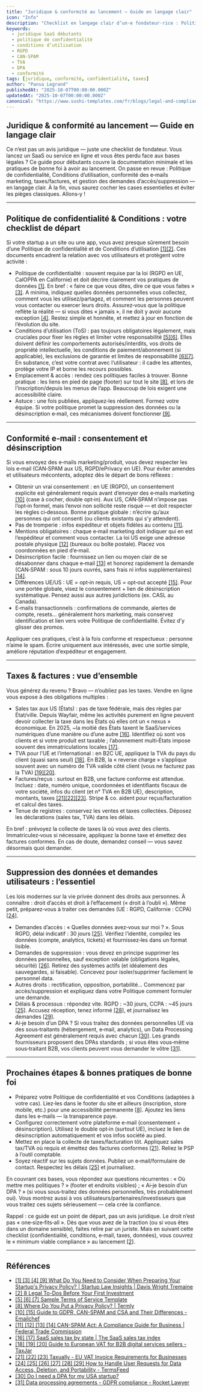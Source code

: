 ```yaml
---
title: "Juridique & conformité au lancement — Guide en langage clair"
icon: "Info"
description: "Checklist en langage clair d’un·e fondateur·rice : Politique de confidentialité, Conditions d’utilisation, conformité e‑mail (RGPD/CAN‑SPAM), taxes/factures, demandes de données et accords DPA au lancement."
keywords:
  - juridique SaaS débutants
  - politique de confidentialité
  - conditions d’utilisation
  - RGPD
  - CAN-SPAM
  - TVA
  - DPA
  - conformité
tags: [juridique, conformité, confidentialité, taxes]
author: "Pansa Legrand"
publishedAt: "2025-10-07T00:00:00.000Z"
updatedAt: "2025-10-07T00:00:00.000Z"
canonical: "https://www.sushi-templates.com/fr/blogs/legal-and-compliance-at-launch"
---
```


## Juridique & conformité au lancement — Guide en langage clair

Ce n’est pas un avis juridique — juste une checklist de fondateur. Vous lancez un SaaS ou service en ligne et vous êtes perdu face aux bases légales ? Ce guide pour débutants couvre la documentation minimale et les pratiques de bonne foi à avoir au lancement. On passe en revue : Politique de confidentialité, Conditions d’utilisation, conformité des e‑mails marketing, taxes/factures, et gestion des demandes d’accès/suppression — en langage clair. À la fin, vous saurez cocher les cases essentielles et éviter les pièges classiques. Allons‑y !

---

## Politique de confidentialité & Conditions : votre checklist de départ

Si votre startup a un site ou une app, vous avez presque sûrement besoin d’une Politique de confidentialité et de Conditions d’utilisation <a href="https://www.dwt.com/blogs/startup-law-blog/2020/09/privacy-policy-for-startups" target="_blank" rel="noopener noreferrer">[1]</a><a href="https://www.techstars.com/blog/advice/8-legal-to-dos-before-your-first-investment" target="_blank" rel="noopener noreferrer">[2]</a>. Ces documents encadrent la relation avec vos utilisateurs et protègent votre activité :

- Politique de confidentialité : souvent requise par la loi (RGPD en UE, CalOPPA en Californie) et doit décrire clairement vos pratiques de données <a href="https://www.dwt.com/blogs/startup-law-blog/2020/09/privacy-policy-for-startups" target="_blank" rel="noopener noreferrer">[1]</a>. En bref : « faire ce que vous dites, dire ce que vous faites » <a href="https://www.dwt.com/blogs/startup-law-blog/2020/09/privacy-policy-for-startups" target="_blank" rel="noopener noreferrer">[3]</a>. A minima, indiquez quelles données personnelles vous collectez, comment vous les utilisez/partagez, et comment les personnes peuvent vous contacter ou exercer leurs droits. Assurez‑vous que la politique reflète la réalité — si vous dites « jamais », il ne doit y avoir aucune exception <a href="https://www.dwt.com/blogs/startup-law-blog/2020/09/privacy-policy-for-startups" target="_blank" rel="noopener noreferrer">[4]</a>. Restez simple et honnête, et mettez à jour en fonction de l’évolution du site.
- Conditions d’utilisation (ToS) : pas toujours obligatoires légalement, mais cruciales pour fixer les règles et limiter votre responsabilité <a href="https://termly.io/resources/templates/terms-of-service-template/" target="_blank" rel="noopener noreferrer">[5]</a><a href="https://termly.io/resources/templates/terms-of-service-template/" target="_blank" rel="noopener noreferrer">[6]</a>. Elles doivent définir les comportements autorisés/interdits, vos droits de propriété intellectuelle, les conditions de paiement/abonnement (si applicable), les exclusions de garantie et limites de responsabilité <a href="https://termly.io/resources/templates/terms-of-service-template/" target="_blank" rel="noopener noreferrer">[6]</a><a href="https://termly.io/resources/templates/terms-of-service-template/" target="_blank" rel="noopener noreferrer">[7]</a>. En substance, c’est votre contrat avec l’utilisateur : il cadre les attentes, protège votre IP et borne les recours possibles.
- Emplacement & accès : rendez ces politiques faciles à trouver. Bonne pratique : les liens en pied de page (footer) sur tout le site <a href="https://termly.io/faq/where-do-you-put-a-privacy-policy/" target="_blank" rel="noopener noreferrer">[8]</a>, et lors de l’inscription/depuis les menus de l’app. Beaucoup de lois exigent une accessibilité claire.
- Astuce : une fois publiées, appliquez‑les réellement. Formez votre équipe. Si votre politique promet la suppression des données ou la désinscription e‑mail, ces mécanismes doivent fonctionner <a href="https://www.dwt.com/blogs/startup-law-blog/2020/09/privacy-policy-for-startups" target="_blank" rel="noopener noreferrer">[9]</a>.

---

## Conformité e‑mail : consentement et désinscription

Si vous envoyez des e‑mails marketing/produit, vous devez respecter les lois e‑mail (CAN‑SPAM aux US, RGPD/ePrivacy en UE). Pour éviter amendes et utilisateurs mécontents, adoptez dès le départ de bons réflexes :

- Obtenir un vrai consentement : en UE (RGPD), un consentement explicite est généralement requis avant d’envoyer des e‑mails marketing <a href="https://emailchef.com/emailchef-academy/guide-to-gdpr-can-spam-and-csa-and-their-differences/" target="_blank" rel="noopener noreferrer">[10]</a> (case à cocher, double opt‑in). Aux US, CAN‑SPAM n’impose pas l’opt‑in formel, mais l’envoi non sollicité reste risqué — et doit respecter les règles ci‑dessous. Bonne pratique globale : n’écrire qu’aux personnes qui ont consenti (ou clients existants qui s’y attendent).
- Pas de tromperie : infos expéditeur et objets fidèles au contenu <a href="https://www.ftc.gov/business-guidance/resources/can-spam-act-compliance-guide-business" target="_blank" rel="noopener noreferrer">[11]</a>.
- Mentions obligatoires : chaque e‑mail marketing doit indiquer qui en est l’expéditeur et comment vous contacter. La loi US exige une adresse postale physique <a href="https://www.ftc.gov/business-guidance/resources/can-spam-act-compliance-guide-business" target="_blank" rel="noopener noreferrer">[12]</a> (bureaux ou boîte postale). Placez vos coordonnées en pied d’e‑mail.
- Désinscription facile : fournissez un lien ou moyen clair de se désabonner dans chaque e‑mail <a href="https://www.ftc.gov/business-guidance/resources/can-spam-act-compliance-guide-business" target="_blank" rel="noopener noreferrer">[13]</a> et honorez rapidement la demande (CAN‑SPAM : sous 10 jours ouvrés, sans frais ni infos supplémentaires) <a href="https://www.ftc.gov/business-guidance/resources/can-spam-act-compliance-guide-business" target="_blank" rel="noopener noreferrer">[14]</a>.
- Différences UE/US : UE = opt‑in requis, US = opt‑out accepté <a href="https://emailchef.com/emailchef-academy/guide-to-gdpr-can-spam-and-csa-and-their-differences/" target="_blank" rel="noopener noreferrer">[15]</a>. Pour une portée globale, visez le consentement + lien de désinscription systématique. Pensez aussi aux autres juridictions (ex. CASL au Canada).
- E‑mails transactionnels : confirmations de commande, alertes de compte, resets… généralement hors marketing, mais conservez identification et lien vers votre Politique de confidentialité. Évitez d’y glisser des promos.

Appliquer ces pratiques, c’est à la fois conforme et respectueux : personne n’aime le spam. Écrire uniquement aux intéressés, avec une sortie simple, améliore réputation d’expéditeur et engagement.

---

## Taxes & factures : vue d’ensemble

Vous générez du revenu ? Bravo — n’oubliez pas les taxes. Vendre en ligne vous expose à des obligations multiples :

- Sales tax aux US (États) : pas de taxe fédérale, mais des règles par État/ville. Depuis Wayfair, même les activités purement en ligne peuvent devoir collecter la taxe dans les États où elles ont un « nexus » économique. En 2025, ~la moitié des États taxent le SaaS/services numériques d’une manière ou d’une autre <a href="https://www.anrok.com/saas-sales-tax-by-state" target="_blank" rel="noopener noreferrer">[16]</a>. Identifiez où sont vos clients et si votre produit est taxable ; l’abonnement multi‑États impose souvent des immatriculations locales <a href="https://www.anrok.com/saas-sales-tax-by-state" target="_blank" rel="noopener noreferrer">[17]</a>.
- TVA pour l’UE et l’international : en B2C UE, appliquez la TVA du pays du client (quasi sans seuil) <a href="https://www.taxjar.com/blog/guide-european-vat-b2b-digital-services-sellers" target="_blank" rel="noopener noreferrer">[18]</a>. En B2B, la « reverse charge » s’applique souvent avec un numéro de TVA valide côté client (vous ne facturez pas la TVA) <a href="https://www.taxjar.com/blog/guide-european-vat-b2b-digital-services-sellers" target="_blank" rel="noopener noreferrer">[19]</a><a href="https://www.taxjar.com/blog/guide-european-vat-b2b-digital-services-sellers" target="_blank" rel="noopener noreferrer">[20]</a>.
- Factures/reçus : surtout en B2B, une facture conforme est attendue. Incluez : date, numéro unique, coordonnées et identifiants fiscaux de votre société, infos du client (et n° TVA en B2B UE), description, montants, taxes <a href="https://www.taxually.com/blog/eu-vat-invoice-requirements-for-businesses" target="_blank" rel="noopener noreferrer">[21]</a><a href="https://www.taxually.com/blog/eu-vat-invoice-requirements-for-businesses" target="_blank" rel="noopener noreferrer">[22]</a><a href="https://www.taxually.com/blog/eu-vat-invoice-requirements-for-businesses" target="_blank" rel="noopener noreferrer">[23]</a>. Stripe & co. aident pour reçus/facturation et calcul des taxes.
- Tenue de registres : conservez les ventes et taxes collectées. Déposez les déclarations (sales tax, TVA) dans les délais.

En bref : prévoyez la collecte de taxes là où vous avez des clients. Immatriculez‑vous si nécessaire, appliquez la bonne taxe et émettez des factures conformes. En cas de doute, demandez conseil — vous savez désormais quoi demander.

---

## Suppression des données et demandes utilisateurs : l’essentiel

Les lois modernes sur la vie privée donnent des droits aux personnes. À connaître : droit d’accès et droit à l’effacement (« droit à l’oubli »). Même petit, préparez‑vous à traiter ces demandes (UE : RGPD, Californie : CCPA) <a href="https://www.termsfeed.com/blog/user-requests-data-access-deletion-portability/" target="_blank" rel="noopener noreferrer">[24]</a>.

- Demandes d’accès : « Quelles données avez‑vous sur moi ? ». Sous RGPD, délai indicatif : 30 jours <a href="https://www.termsfeed.com/blog/user-requests-data-access-deletion-portability/" target="_blank" rel="noopener noreferrer">[25]</a>. Vérifiez l’identité, compilez les données (compte, analytics, tickets) et fournissez‑les dans un format lisible.
- Demandes de suppression : vous devez en principe supprimer les données personnelles, sauf exception valable (obligations légales, sécurité) <a href="https://www.termsfeed.com/blog/user-requests-data-access-deletion-portability/" target="_blank" rel="noopener noreferrer">[26]</a>. Retirez des systèmes actifs (et idéalement des sauvegardes, si faisable). Concevez pour isoler/supprimer facilement le personnel data.
- Autres droits : rectification, opposition, portabilité… Commencez par accès/suppression et expliquez dans votre Politique comment formuler une demande.
- Délais & processus : répondez vite. RGPD : ~30 jours, CCPA : ~45 jours <a href="https://www.termsfeed.com/blog/user-requests-data-access-deletion-portability/" target="_blank" rel="noopener noreferrer">[25]</a>. Accusez réception, tenez informé <a href="https://www.termsfeed.com/blog/user-requests-data-access-deletion-portability/" target="_blank" rel="noopener noreferrer">[28]</a>, et journalisez les demandes <a href="https://www.termsfeed.com/blog/user-requests-data-access-deletion-portability/" target="_blank" rel="noopener noreferrer">[29]</a>.
- Ai‑je besoin d’un DPA ? Si vous traitez des données personnelles UE via des sous‑traitants (hébergement, e‑mail, analytics), un Data Processing Agreement est généralement requis avec chacun <a href="https://www.contractsent.com/do-i-need-a-dpa-for-my-usa-startup/" target="_blank" rel="noopener noreferrer">[30]</a>. Les grands fournisseurs proposent des DPAs standards ; si vous êtes vous‑même sous‑traitant B2B, vos clients peuvent vous demander le vôtre <a href="https://www.rocketlawyer.com/gb/en/business/data-protection-for-businesses/legal-guide/data-processing-agreements" target="_blank" rel="noopener noreferrer">[31]</a>.

---

## Prochaines étapes & bonnes pratiques de bonne foi

- Préparez votre Politique de confidentialité et vos Conditions (adaptées à votre cas). Liez‑les dans le footer du site et ailleurs (inscription, store mobile, etc.) pour une accessibilité permanente <a href="https://termly.io/faq/where-do-you-put-a-privacy-policy/" target="_blank" rel="noopener noreferrer">[8]</a>. Ajoutez les liens dans les e‑mails — la transparence paye.
- Configurez correctement votre plateforme e‑mail (consentement + désinscription). Utilisez le double opt‑in (surtout UE), incluez le lien de désinscription automatiquement et vos infos société au pied.
- Mettez en place la collecte de taxes/facturation tôt. Appliquez sales tax/TVA où requis et émettez des factures conformes <a href="https://www.taxually.com/blog/eu-vat-invoice-requirements-for-businesses" target="_blank" rel="noopener noreferrer">[21]</a>. Reliez le PSP à l’outil comptable.
- Soyez réactif sur les sujets données. Publiez un e‑mail/formulaire de contact. Respectez les délais <a href="https://www.termsfeed.com/blog/user-requests-data-access-deletion-portability/" target="_blank" rel="noopener noreferrer">[25]</a> et journalisez.

En couvrant ces bases, vous répondez aux questions récurrentes : « Où mettre mes politiques ? » (footer et endroits visibles) ; « Ai‑je besoin d’un DPA ? » (si vous sous‑traitez des données personnelles, très probablement oui). Vous montrez aussi à vos utilisateurs/partenaires/investisseurs que vous traitez ces sujets sérieusement — cela crée la confiance.

Rappel : ce guide est un point de départ, pas un avis juridique. Le droit n’est pas « one‑size‑fits‑all ». Dès que vous avez de la traction (ou si vous êtes dans un domaine sensible), faites relire par un juriste. Mais en suivant cette checklist (confidentialité, conditions, e‑mail, taxes, données), vous couvrez le « minimum viable compliance » au lancement <a href="https://www.techstars.com/blog/advice/8-legal-to-dos-before-your-first-investment" target="_blank" rel="noopener noreferrer">[2]</a>.

---

## Références

 - <a href="https://www.dwt.com/blogs/startup-law-blog/2020/09/privacy-policy-for-startups" target="_blank" rel="noopener noreferrer">[1] [3] [4] [9] What Do You Need to Consider When Preparing Your Startup's Privacy Policy? | Startup Law Insights | Davis Wright Tremaine</a>
 - <a href="https://www.techstars.com/blog/advice/8-legal-to-dos-before-your-first-investment" target="_blank" rel="noopener noreferrer">[2] 8 Legal To-Dos Before Your First Investment</a>
 - <a href="https://termly.io/resources/templates/terms-of-service-template/" target="_blank" rel="noopener noreferrer">[5] [6] [7] Sample Terms of Service Template</a>
 - <a href="https://termly.io/faq/where-do-you-put-a-privacy-policy/" target="_blank" rel="noopener noreferrer">[8] Where Do You Put a Privacy Policy? | Termly</a>
 - <a href="https://emailchef.com/emailchef-academy/guide-to-gdpr-can-spam-and-csa-and-their-differences/" target="_blank" rel="noopener noreferrer">[10] [15] Guide to GDPR, CAN-SPAM and CSA and Their Differences - Emailchef</a>
 - <a href="https://www.ftc.gov/business-guidance/resources/can-spam-act-compliance-guide-business" target="_blank" rel="noopener noreferrer">[11] [12] [13] [14] CAN-SPAM Act: A Compliance Guide for Business | Federal Trade Commission</a>
 - <a href="https://www.anrok.com/saas-sales-tax-by-state" target="_blank" rel="noopener noreferrer">[16] [17] SaaS sales tax by state | The SaaS sales tax index</a>
 - <a href="https://www.taxjar.com/blog/guide-european-vat-b2b-digital-services-sellers" target="_blank" rel="noopener noreferrer">[18] [19] [20] Guide to European VAT for B2B digital services sellers - TaxJar</a>
 - <a href="https://www.taxually.com/blog/eu-vat-invoice-requirements-for-businesses" target="_blank" rel="noopener noreferrer">[21] [22] [23] Taxually - EU VAT Invoice Requirements for Businesses</a>
 - <a href="https://www.termsfeed.com/blog/user-requests-data-access-deletion-portability/" target="_blank" rel="noopener noreferrer">[24] [25] [26] [27] [28] [29] How to Handle User Requests for Data Access, Deletion, and Portability - TermsFeed</a>
 - <a href="https://www.contractsent.com/do-i-need-a-dpa-for-my-usa-startup/" target="_blank" rel="noopener noreferrer">[30] Do I need a DPA for my USA startup?</a>
 - <a href="https://www.rocketlawyer.com/gb/en/business/data-protection-for-businesses/legal-guide/data-processing-agreements" target="_blank" rel="noopener noreferrer">[31] Data processing agreements - GDPR compliance - Rocket Lawyer</a>
